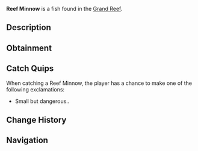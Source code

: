 {{FishInfobox
|image          = Reef Minnow.png
|rarity         = Common
|sea            = First Sea
|location       = [[Grand Reef]]
|sublocation    = Coral Reef
|sources        = Fishing Rod
|radar_location = 
|xp             = 65
|weather        = 
|time           = 
|season         = 
|bait           = Seaweed
|base_weight    = 0.6
|base_value     = 85
|weight_range   = 0.5
|base_chance    = 65
|base_resil     = 90
}}
'''Reef Minnow''' is a {{Rarity|Common}} fish found in the [[Grand Reef]].

== Description ==
{{Description|A quick, small reef fish that swims in tight groups near coral formations. They use their silvery scales and small size to hide from predators, darting between coral branches when threatened.|Bestiary Entry}}

== Obtainment ==
{{Description|Found swimming among shallow coral reefs.|Bestiary Hint}}
{{Fish Availability|
Grand Reef
|top_rods      = 
Azure Of Lagoon\254629.15\207540.94;
Rapid Rod\247534.73\200637.82;
Firefly Rod\245133.1\196776.85;
Fang of the Eclipse\240275.41\193815.13;
No-Life Rod\239980.48\212224.66;
Training Rod\211842.11\211842.11;
Flimsy Rod\158625\158625;
Resourceful Rod\230019.52\153399.74;
Fast Rod\213280.97\213280.97;
Seraphic Rod\211389.2\211389.2;
Free Spirit Rod\238639.55\184473.62;
Verdant Shear Rod\238249.16\180884.75;
Depthseeker Rod\238062\165030.98;
Avalanche Rod\236614.94\148376.09;
Blazebringer Rod\233830.69\192339.38;
Zeus Rod\232392.22\180420.94;
Trident Rod\229054.54\147759.88;
Volcanic Rod\226997.97\137033.9;
Challenger's Rod\222830.86\193487.18;
Rod Of The Depths\207189.06\175853.15;
Rod Of The Forgotten Fang\201476.99\193028.06;
Astralhook Rod\200827.18\90697.98;
Ethereal Prism Rod\199919.72\133779.41;
Rod Of The Exalted One\187948.75\164862.32;
Steady Rod\106800.9\79097.13
|recommended   = No-Life Rod
}}

== Catch Quips ==
When catching a Reef Minnow, the player has a chance to make one of the following exclamations:
* Small but dangerous..

== Change History ==
{{Change History|{{subst:Current Version}}}}

== Navigation ==
{{Fish Navbox|Grand Reef}}